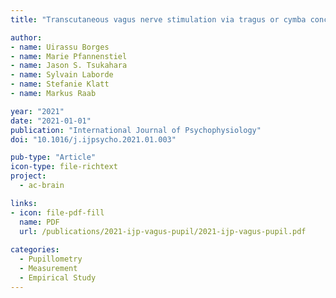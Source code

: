 ```yaml
---
title: "Transcutaneous vagus nerve stimulation via tragus or cymba conchae: Are its psychophysiological effects dependent on the stimulation area?"

author:
- name: Uirassu Borges
- name: Marie Pfannenstiel
- name: Jason S. Tsukahara
- name: Sylvain Laborde
- name: Stefanie Klatt
- name: Markus Raab

year: "2021"
date: "2021-01-01"
publication: "International Journal of Psychophysiology"
doi: "10.1016/j.ijpsycho.2021.01.003"

pub-type: "Article"
icon-type: file-richtext
project:
  - ac-brain

links:
- icon: file-pdf-fill
  name: PDF
  url: /publications/2021-ijp-vagus-pupil/2021-ijp-vagus-pupil.pdf
  
categories:
  - Pupillometry
  - Measurement
  - Empirical Study
---
```

